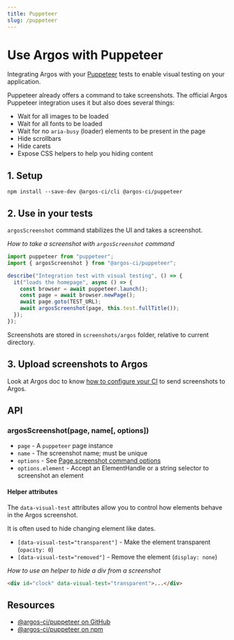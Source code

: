 ```yaml
---
title: Puppeteer
slug: /puppeteer
---
```


# Use Argos with Puppeteer

Integrating Argos with your [Puppeteer](https://github.com/puppeteer/puppeteer) tests to enable visual testing on your application.

Puppeteer already offers a command to take screenshots. The official Argos Puppeteer integration uses it but also does several things:

- Wait for all images to be loaded
- Wait for all fonts to be loaded
- Wait for no `aria-busy` (loader) elements to be present in the page
- Hide scrollbars
- Hide carets
- Expose CSS helpers to help you hiding content

## 1. Setup

```
npm install --save-dev @argos-ci/cli @argos-ci/puppeteer
```

## 2. Use in your tests

`argosScreenshot` command stabilizes the UI and takes a screenshot.

_How to take a screenshot with `argosScreenshot` command_

```js
import puppeteer from "puppeteer";
import { argosScreenshot } from "@argos-ci/puppeteer";

describe("Integration test with visual testing", () => {
  it("loads the homepage", async () => {
    const browser = await puppeteer.launch();
    const page = await browser.newPage();
    await page.goto(TEST_URL);
    await argosScreenshot(page, this.test.fullTitle());
  });
});
```

Screenshots are stored in `screenshots/argos` folder, relative to current directory.

## 3. Upload screenshots to Argos

Look at Argos doc to know [how to configure your CI](https://argos-ci.com/docs/upload-screenshots) to send screenshots to Argos.

## API

### argosScreenshot(page, name[, options])

- `page` - A `puppeteer` page instance
- `name` - The screenshot name; must be unique
- `options` - See [Page.screenshot command options](https://pptr.dev/next/api/puppeteer.page.screenshot/)
- `options.element` - Accept an ElementHandle or a string selector to screenshot an element

#### Helper attributes

The `data-visual-test` attributes allow you to control how elements behave in the Argos screenshot.

It is often used to hide changing element like dates.

- `[data-visual-test="transparent"]` - Make the element transparent (`opacity: 0`)
- `[data-visual-test="removed"]` - Remove the element (`display: none`)

_How to use an helper to hide a div from a screenshot_

```html
<div id="clock" data-visual-test="transparent">...</div>
```

## Resources

- [@argos-ci/puppeteer on GitHub](https://github.com/argos-ci/argos-puppeteer)
- [@argos-ci/puppeteer on npm](https://www.npmjs.com/package/@argos-ci/puppeteer)
